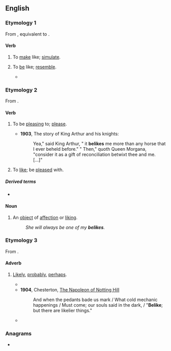 {{also|be like}}
==English==

===Etymology 1===
From {{etyl|enm|en}} {{m|enm|beliken||to simulate, feign}}, equivalent to {{prefix|be|like|lang=en}}.

====Verb====
{{en-verb|belik}}

# {{lb|en|transitive}} To [[make]] like; [[simulate]].
# {{lb|en|transitive}} To [[be]] like; [[resemble]].
#* {{quote-text|year=2000|author=Helen May Dennis|title=Ezra Pound and poetic influence|passage=The most beautiful passages of Arnaut are in the canzo beginning: Sweet cries and cracks and lays and chants inflected By auzels who, in their Latin '''belikes'''.}}

===Etymology 2===
From {{prefix|be|like|lang=en}}.

====Verb====
{{en-verb|belik}}

# {{lb|en|impersonal}} To be [[pleasing]] to; [[please]].
#* '''1903''', The story of King Arthur and his knights:
#*: Yea," said King Arthur, " it '''belikes''' me more than any horse that I ever beheld before." " Then," quoth Queen Morgana, "consider it as a gift of reconciliation betwixt thee and me. [...]"
# {{lb|en|transitive}} To [[like]]; be [[pleased]] with.

=====Derived terms=====
* {{l|en|beliked}}

====Noun====
{{en-noun}}

# An [[object]] of [[affection]] or [[liking]].
#: ''She will always be one of my '''belikes'''.''

===Etymology 3===
From {{prefix|be|like|lang=en}}.

====Adverb====
{{en-adv|-}}

# {{lb|en|archaic|or|dialectal|Northern England}} [[likely|Likely]], [[probably]], [[perhaps]].
#* {{RQ:Burton Melancholy|part=III|section=1|member=2|subsection=iii|passage=For that reason, '''belike''', Homer feigns the three Graces to be linked and tied hand in hand, because the hearts of men are so firmly united with such graces.}}
#* '''1904''', Chesterton, [[s:The Napoleon of Notting Hill|The Napoleon of Notting Hill]]
#*: And when the pedants bade us mark / What cold mechanic happenings / Must come; our souls said in the dark, / "'''Belike'''; but there are likelier things."
#* {{quote-book|year=1991|author=Roger Zelazny & Robert Sheckley
|title=[http://books.google.com/books?ei=pFkWT9zfO8altwfcubzhAg&id=V0GtFFhDUvIC&dq=Bring+Me+the+Head+of+Prince+Charming&q=eftsoons#search_anchor Bring Me the Head of Prince Charming]
|publisher=Bantam Books, New York|page=205
|passage=Princess Scarlet fanned herself with the Chinese fan that Supply had provided and, turning to Achmed Ali, said in formal tones, "'''Belike''', sir, I've not seen thy match for overall all-in dancing eftsoons.}}

===Anagrams===
* {{anagrams|en|Beilke}}